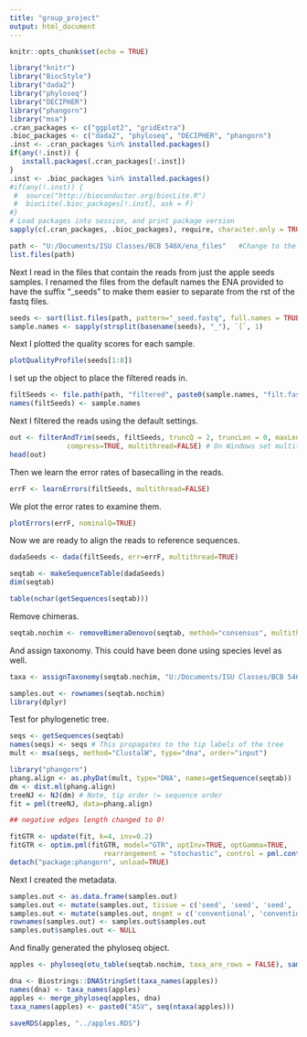 ```yaml
---
title: "group_project"
output: html_document
---
```


```r
knitr::opts_chunk$set(echo = TRUE)
```



```r
library("knitr")
library("BiocStyle")
library("dada2")
library("phyloseq")
library("DECIPHER")
library("phangorn")
library("msa")
.cran_packages <- c("ggplot2", "gridExtra")
.bioc_packages <- c("dada2", "phyloseq", "DECIPHER", "phangorn")
.inst <- .cran_packages %in% installed.packages()
if(any(!.inst)) {
   install.packages(.cran_packages[!.inst])
}
.inst <- .bioc_packages %in% installed.packages()
#if(any(!.inst)) {
 #  source("http://bioconductor.org/biocLite.R")
 #  biocLite(.bioc_packages[!.inst], ask = F)
#}
# Load packages into session, and print package version
sapply(c(.cran_packages, .bioc_packages), require, character.only = TRUE)
```


```r
path <- "U:/Documents/ISU Classes/BCB 546X/ena_files"   #Change to the directory where the fastq files are after unzipping
list.files(path)
```

Next I read in the files that contain the reads from just the apple seeds samples. I renamed the files from the default names the ENA provided to have the suffix "_seeds" to make them easier to separate from the rst of the fastq files.
```r
seeds <- sort(list.files(path, pattern="_seed.fastq", full.names = TRUE))
sample.names <- sapply(strsplit(basename(seeds), "_"), `[`, 1)
```

Next I plotted the quality scores for each sample.
```r
plotQualityProfile(seeds[1:8])
```

I set up the object to place the filtered reads in.
```r
filtSeeds <- file.path(path, "filtered", paste0(sample.names, "filt.fastq"))
names(filtSeeds) <- sample.names
```

Next I filtered the reads using the default settings.
```r
out <- filterAndTrim(seeds, filtSeeds, truncQ = 2, truncLen = 0, maxLen = Inf, rm.phix=TRUE,
              compress=TRUE, multithread=FALSE) # On Windows set multithread=FALSE
head(out)
```

Then we learn the error rates of basecalling in the reads.
```r
errF <- learnErrors(filtSeeds, multithread=FALSE)
```

We plot the error rates to examine them.
```r
plotErrors(errF, nominalQ=TRUE)
```

Now we are ready to align the reads to reference sequences.
```r
dadaSeeds <- dada(filtSeeds, err=errF, multithread=TRUE)
```

```r
seqtab <- makeSequenceTable(dadaSeeds)
dim(seqtab)
```
```r
table(nchar(getSequences(seqtab)))
```

Remove chimeras.
```r
seqtab.nochim <- removeBimeraDenovo(seqtab, method="consensus", multithread=FALSE, verbose=TRUE)
```

And assign taxonomy. This could have been done using species level as well.
```r
taxa <- assignTaxonomy(seqtab.nochim, "U:/Documents/ISU Classes/BCB 546X/ena_files/silva_nr_v132_train_set.fa.gz", multithread=FALSE)
```

```r
samples.out <- rownames(seqtab.nochim)
library(dplyr)
```


Test for phylogenetic tree.
```r
seqs <- getSequences(seqtab)
names(seqs) <- seqs # This propagates to the tip labels of the tree
mult <- msa(seqs, method="ClustalW", type="dna", order="input")
```



```r
library("phangorn")
phang.align <- as.phyDat(mult, type="DNA", names=getSequence(seqtab))
dm <- dist.ml(phang.align)
treeNJ <- NJ(dm) # Note, tip order != sequence order
fit = pml(treeNJ, data=phang.align)

## negative edges length changed to 0!

fitGTR <- update(fit, k=4, inv=0.2)
fitGTR <- optim.pml(fitGTR, model="GTR", optInv=TRUE, optGamma=TRUE,
                       rearrangement = "stochastic", control = pml.control(trace = 0))
detach("package:phangorn", unload=TRUE)
```

Next I created the metadata.
```r
samples.out <- as.data.frame(samples.out)
samples.out <- mutate(samples.out, tissue = c('seed', 'seed', 'seed', 'seed', 'seed', 'seed', 'seed', 'seed'))
samples.out <- mutate(samples.out, mngmt = c('conventional', 'conventional', 'conventional', 'conventional', 'organic', 'organic', 'organic', 'organic'))
rownames(samples.out) <- samples.out$samples.out
samples.out$samples.out <- NULL
```

And finally generated the phyloseq object.
```r
apples <- phyloseq(otu_table(seqtab.nochim, taxa_are_rows = FALSE), sample_data(samples.out), tax_table(taxa), phy_tree(fitGTR$tree))
```



```r
dna <- Biostrings::DNAStringSet(taxa_names(apples))
names(dna) <- taxa_names(apples)
apples <- merge_phyloseq(apples, dna)
taxa_names(apples) <- paste0("ASV", seq(ntaxa(apples)))
```

```r
saveRDS(apples, "../apples.RDS")
```
